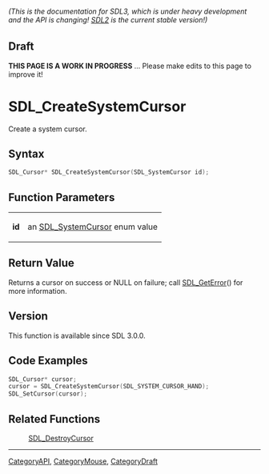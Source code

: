 ====== (This is the documentation for SDL3, which is under heavy development and the API is changing! [https://wiki.libsdl.org/SDL2/ SDL2] is the current stable version!) ======

== Draft ==

'''THIS PAGE IS A WORK IN PROGRESS''' ... Please make edits to this page to improve it!



<!-- #*^*^*^*^*See https://wiki.libsdl.org/SGFunctions for details on editing this page*^*^*^*^* -->
= SDL_CreateSystemCursor =

Create a system cursor.

== Syntax ==

<syntaxhighlight lang='c'>
SDL_Cursor* SDL_CreateSystemCursor(SDL_SystemCursor id);
</syntaxhighlight>

== Function Parameters ==

{|
|'''id'''
|an [[SDL_SystemCursor]] enum value
|}

== Return Value ==

Returns a cursor on success or NULL on failure; call [[SDL_GetError]]() for
more information.

== Version ==

This function is available since SDL 3.0.0.

== Code Examples ==

<syntaxhighlight lang='c++'>
SDL_Cursor* cursor;
cursor = SDL_CreateSystemCursor(SDL_SYSTEM_CURSOR_HAND);
SDL_SetCursor(cursor);
</syntaxhighlight>

== Related Functions ==

:[[SDL_DestroyCursor]]

----
[[CategoryAPI]], [[CategoryMouse]], [[CategoryDraft]]
<!-- #See the Style Guide for instructions on editing the footer. -->


